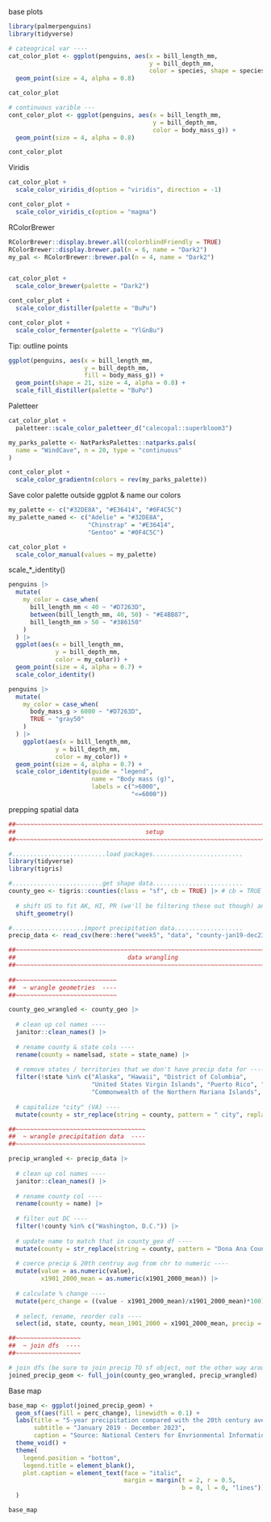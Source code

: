 
base plots
```r
library(palmerpenguins)
library(tidyverse)

# cateogrical var ----
cat_color_plot <- ggplot(penguins, aes(x = bill_length_mm, 
                                       y = bill_depth_mm, 
                                       color = species, shape = species)) +
  geom_point(size = 4, alpha = 0.8)

cat_color_plot 

# continuous varible ---
cont_color_plot <- ggplot(penguins, aes(x = bill_length_mm, 
                                        y = bill_depth_mm, 
                                        color = body_mass_g)) +
  geom_point(size = 4, alpha = 0.8) 

cont_color_plot 
```

Viridis
```r
cat_color_plot +
  scale_color_viridis_d(option = "viridis", direction = -1)

cont_color_plot +
  scale_color_viridis_c(option = "magma")
```

RColorBrewer
```r
RColorBrewer::display.brewer.all(colorblindFriendly = TRUE)
RColorBrewer::display.brewer.pal(n = 6, name = "Dark2")
my_pal <- RColorBrewer::brewer.pal(n = 4, name = "Dark2")


cat_color_plot +
  scale_color_brewer(palette = "Dark2")

cont_color_plot + 
  scale_color_distiller(palette = "BuPu")

cont_color_plot + 
  scale_color_fermenter(palette = "YlGnBu")
```

Tip: outline points 
```r
ggplot(penguins, aes(x = bill_length_mm, 
                     y = bill_depth_mm, 
                     fill = body_mass_g)) +
  geom_point(shape = 21, size = 4, alpha = 0.8) +
  scale_fill_distiller(palette = "BuPu")
```

Paletteer
```r
cat_color_plot + 
  paletteer::scale_color_paletteer_d("calecopal::superbloom3")

my_parks_palette <- NatParksPalettes::natparks.pals(
  name = "WindCave", n = 20, type = "continuous"
)

cont_color_plot + 
  scale_color_gradientn(colors = rev(my_parks_palette))
```

Save color palette outside ggplot & name our colors
```r
my_palette <- c("#32DE8A", "#E36414", "#0F4C5C")
my_palette_named <- c("Adelie" = "#32DE8A",
                      "Chinstrap" = "#E36414", 
                      "Gentoo" = "#0F4C5C")

cat_color_plot + 
  scale_color_manual(values = my_palette)
```

scale_*_identity()
```r
penguins |> 
  mutate(
    my_color = case_when(
      bill_length_mm < 40 ~ "#D7263D",
      between(bill_length_mm, 40, 50) ~ "#E4BB87",
      bill_length_mm > 50 ~ "#386150"
    )
  ) |> 
  ggplot(aes(x = bill_length_mm, 
             y = bill_depth_mm, 
             color = my_color)) +
  geom_point(size = 4, alpha = 0.7) +
  scale_color_identity()

penguins |> 
  mutate(
    my_color = case_when(
      body_mass_g > 6000 ~ "#D7263D",
      TRUE ~ "gray50"
    )
  ) |> 
    ggplot(aes(x = bill_length_mm, 
             y = bill_depth_mm, 
             color = my_color)) +
  geom_point(size = 4, alpha = 0.7) +
  scale_color_identity(guide = "legend",
                       name = "Body mass (g)",
                       labels = c(">6000",
                                  "<=6000"))
```

prepping spatial data
```r
##~~~~~~~~~~~~~~~~~~~~~~~~~~~~~~~~~~~~~~~~~~~~~~~~~~~~~~~~~~~~~~~~~~~~~~~~~~~~~~
##                                    setup                                 ----
##~~~~~~~~~~~~~~~~~~~~~~~~~~~~~~~~~~~~~~~~~~~~~~~~~~~~~~~~~~~~~~~~~~~~~~~~~~~~~~

#..........................load packages.........................
library(tidyverse)
library(tigris)

#.........................get shape data.........................
county_geo <- tigris::counties(class = "sf", cb = TRUE) |> # cb = TRUE to use cartographic boundary files
  
  # shift US to fit AK, HI, PR (we'll be filtering these out though) and transform CRS to USA Contiguous Albers Equal Area Conic (ESRI:102003) ----
  shift_geometry()

#....................import precipitation data...................
precip_data <- read_csv(here::here("week5", "data", "county-jan19-dec23-precip.csv"), skip = 4)

##~~~~~~~~~~~~~~~~~~~~~~~~~~~~~~~~~~~~~~~~~~~~~~~~~~~~~~~~~~~~~~~~~~~~~~~~~~~~~~
##                               data wrangling                             ----
##~~~~~~~~~~~~~~~~~~~~~~~~~~~~~~~~~~~~~~~~~~~~~~~~~~~~~~~~~~~~~~~~~~~~~~~~~~~~~~
     
##~~~~~~~~~~~~~~~~~~~~~~~~~~~~
##  ~ wrangle geometries  ----
##~~~~~~~~~~~~~~~~~~~~~~~~~~~~

county_geo_wrangled <- county_geo |>
  
  # clean up col names ----
  janitor::clean_names() |>
  
  # rename county & state cols ----
  rename(county = namelsad, state = state_name) |>
  
  # remove states / territories that we don't have precip data for ----
  filter(!state %in% c("Alaska", "Hawaii", "District of Columbia",
                       "United States Virgin Islands", "Puerto Rico", "American Samoa",
                       "Commonwealth of the Northern Mariana Islands", "Guam")) |>
  
  # capitalize "city" (VA) ----
  mutate(county = str_replace(string = county, pattern = " city", replacement = " City"))

##~~~~~~~~~~~~~~~~~~~~~~~~~~~~~~~~~~~~
##  ~ wrangle precipitation data  ----
##~~~~~~~~~~~~~~~~~~~~~~~~~~~~~~~~~~~~

precip_wrangled <- precip_data |>
  
  # clean up col names ----
  janitor::clean_names() |>
  
  # rename county col ----
  rename(county = name) |>
  
  # filter out DC ----
  filter(!county %in% c("Washington, D.C.")) |>
  
  # update name to match that in county_geo df ----
  mutate(county = str_replace(string = county, pattern = "Dona Ana County", replacement = "Doña Ana County")) |>
  
  # coerce precip & 20th centruy avg from chr to numeric ----
  mutate(value = as.numeric(value),
         x1901_2000_mean = as.numeric(x1901_2000_mean)) |>
  
  # calculate % change ----
  mutate(perc_change = ((value - x1901_2000_mean)/x1901_2000_mean)*100) |>
  
  # select, rename, reorder cols ----
  select(id, state, county, mean_1901_2000 = x1901_2000_mean, precip = value, perc_change, anomaly_1901_2000_base_period)

##~~~~~~~~~~~~~~~~~~
##  ~ join dfs  ----
##~~~~~~~~~~~~~~~~~~

# join dfs (be sure to join precip TO sf object, not the other way around) -------
joined_precip_geom <- full_join(county_geo_wrangled, precip_wrangled) 
```

Base map 
```r
base_map <- ggplot(joined_precip_geom) +
  geom_sf(aes(fill = perc_change), linewidth = 0.1) +
  labs(title = "5-year precipitation compared with the 20th century average",
       subtitle = "January 2019 - December 2023",
       caption = "Source: National Centers for Envrionmental Information") +
  theme_void() +
  theme(
    legend.position = "bottom",
    legend.title = element_blank(),
    plot.caption = element_text(face = "italic",
                                margin = margin(t = 2, r = 0.5, 
                                                b = 0, l = 0, "lines"))
  )

base_map
```



